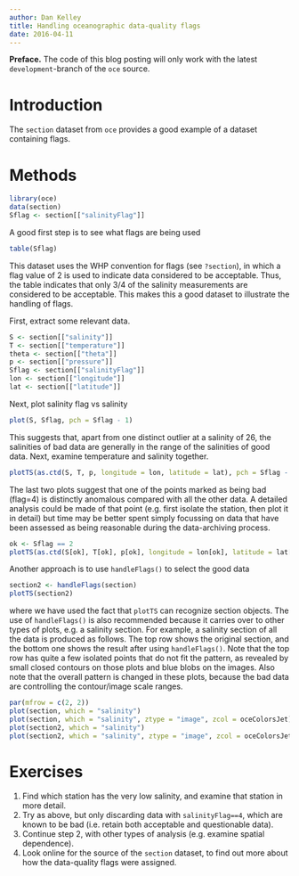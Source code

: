 ```yaml
---
author: Dan Kelley
title: Handling oceanographic data-quality flags
date: 2016-04-11
---
```


**Preface.** The code of this blog posting will only work with the latest
`development`-branch of the `oce` source. 


# Introduction

The `section` dataset from `oce` provides a good example of a dataset
containing flags.

# Methods

```r
library(oce)
data(section)
Sflag <- section[["salinityFlag"]]
```
A good first step is to see what flags are being used
```r
table(Sflag)
```
This dataset uses the WHP convention for flags (see `?section`), in which a
flag value of 2 is used to indicate data considered to be acceptable. Thus, the
table indicates that only 3/4 of the salinity measurements are considered
to be acceptable.  This makes this a good dataset to illustrate the handling
of flags.

First, extract some relevant data.

```r
S <- section[["salinity"]]
T <- section[["temperature"]]
theta <- section[["theta"]]
p <- section[["pressure"]]
Sflag <- section[["salinityFlag"]]
lon <- section[["longitude"]]
lat <- section[["latitude"]]
```

Next, plot salinity flag vs salinity
```r
plot(S, Sflag, pch = Sflag - 1)
```

This suggests that, apart from one distinct outlier at a salinity of 26, the
salinities of bad data are generally in the range of the salinities of good
data. Next, examine temperature and salinity together.

```r
plotTS(as.ctd(S, T, p, longitude = lon, latitude = lat), pch = Sflag - 1)
```

The last two plots suggest that one of the points marked as being bad (flag=4)
is distinctly anomalous compared with all the other data. A detailed analysis
could be made of that point (e.g. first isolate the station, then plot it in
detail) but time may be better spent simply focussing on data that have been
assessed as being reasonable during the data-archiving process. 

```r
ok <- Sflag == 2
plotTS(as.ctd(S[ok], T[ok], p[ok], longitude = lon[ok], latitude = lat[ok]))
```

Another approach is to use `handleFlags()` to select the good data
```r
section2 <- handleFlags(section)
plotTS(section2)
```
where we have used the fact that `plotTS` can recognize section objects. The
use of `handleFlags()` is also recommended because it carries over to other types
of plots, e.g. a salinity section. For example, a salinity section of all the 
data is produced as follows. The top row shows the original section,
and the bottom one shows the result after using `handleFlags()`. Note that
the top row has quite a few isolated points that do not fit the pattern,
as revealed by small closed contours on those plots and blue blobs
on the images.  Also note that the overall pattern is changed in these
plots, because the bad data are controlling the contour/image scale ranges.
```r
par(mfrow = c(2, 2))
plot(section, which = "salinity")
plot(section, which = "salinity", ztype = "image", zcol = oceColorsJet)
plot(section2, which = "salinity")
plot(section2, which = "salinity", ztype = "image", zcol = oceColorsJet)
```

# Exercises

1. Find which station has the very low salinity, and examine that station in
   more detail.
2. Try as above, but only discarding data with `salinityFlag==4`, which are
   known to be bad (i.e. retain both acceptable and questionable data).
3. Continue step 2, with other types of analysis (e.g. examine spatial
   dependence).
4. Look online for the source of the `section` dataset, to find out more about
   how the data-quality flags were assigned.

